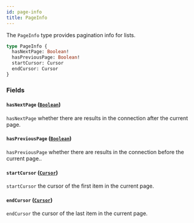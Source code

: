 ```yaml
---
id: page-info
title: PageInfo
---
```



The `PageInfo` type provides pagination info for lists.

```graphql
type PageInfo {
  hasNextPage: Boolean!
  hasPreviousPage: Boolean!
  startCursor: Cursor
  endCursor: Cursor
}
```


### Fields

#### `hasNextPage` ([`Boolean`](/cyberconnect/reference/scalars/boolean))

`hasNextPage` whether there are results in the connection after the current page.


#### `hasPreviousPage` ([`Boolean`](/cyberconnect/reference/scalars/boolean))

`hasPreviousPage` whether there are results in the connection before the current page..


#### `startCursor` ([`Cursor`](/cyberconnect/reference/scalars/cursor))

`startCursor` the cursor of the first item in the current page.


#### `endCursor` ([`Cursor`](/cyberconnect/reference/scalars/cursor))

`endCursor` the cursor of the last item in the current page.




